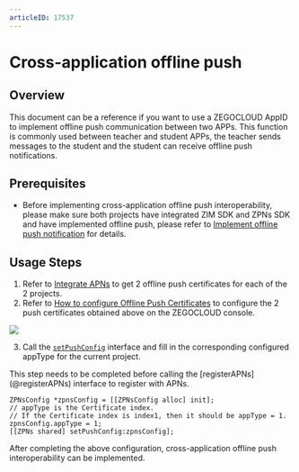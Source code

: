 ```yaml
---
articleID: 17537
---
```

# Cross-application offline push


## Overview

This document can be a reference if you want to use a ZEGOCLOUD AppID to implement offline push communication between two APPs. This function is commonly used between teacher and student APPs, the teacher sends messages to the student and the student can receive offline push notifications.

## Prerequisites

- Before implementing cross-application offline push interoperability, please make sure both projects have integrated ZIM SDK and ZPNs SDK and have implemented offline push, please refer to [Implement offline push notification](./Implement%20offline%20push%20notification.mdx) for details.
## Usage Steps

1. Refer to [Integrate APNs](./Integrate%20APNs.mdx) to get 2 offline push certificates for each of the 2 projects.
2. Refer to [How to configure Offline Push Certificates](https://www.zegocloud.com/docs/admin-console/offline-push-certificates?platform=all&language=all) to configure the 2 push certificates obtained above on the ZEGOCLOUD console.


<Frame width="512" height="auto" caption=""><img src="https://storage.zego.im/sdk-doc/Pics/in_app_chat/17537.jpeg" /></Frame>

3. Call the [`setPushConfig`](@setPushConfig) interface and fill in the corresponding configured appType for the current project.

<Warning title="Warning">
This step needs to be completed before calling the [registerAPNs](@registerAPNs) interface to register with APNs.
</Warning>

```objc
ZPNsConfig *zpnsConfig = [[ZPNsConfig alloc] init];
// appType is the Certificate index.
// If the Certificate index is index1, then it should be appType = 1.
zpnsConfig.appType = 1;
[[ZPNs shared] setPushConfig:zpnsConfig];
```

After completing the above configuration, cross-application offline push interoperability can be implemented.
